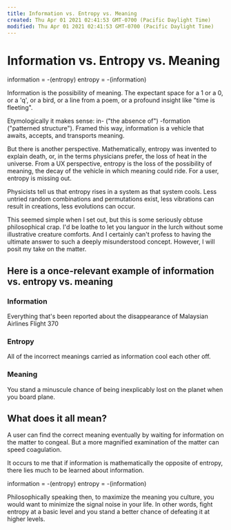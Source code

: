 ```yaml
---
title: Information vs. Entropy vs. Meaning
created: Thu Apr 01 2021 02:41:53 GMT-0700 (Pacific Daylight Time)
modified: Thu Apr 01 2021 02:41:53 GMT-0700 (Pacific Daylight Time)
---
```

# Information vs. Entropy vs. Meaning

information = -(entropy)
entropy = -(information)

Information is the possibility of meaning. The expectant space for a 1 or a 0, or a 'q', or a bird, or a line from a poem, or a profound insight like "time is fleeting".

Etymologically it makes sense: in- ("the absence of") -formation ("patterned structure"). Framed this way, information is a vehicle that awaits, accepts, and transports meaning. 

But there is another perspective. Mathematically, entropy was invented to explain death, or, in the terms physicians prefer, the loss of heat in the universe. From a UX perspective, entropy is the loss of the possibility of meaning, the decay of the vehicle in which meaning could ride. For a user, entropy is missing out.

Physicists tell us that entropy rises in a system as that system cools. Less untried random combinations and permutations exist, less vibrations can result in creations, less evolutions can occur.

This seemed simple when I set out, but this is some seriously obtuse philosophical crap. I'd be loathe to let you languor in the lurch without some illustrative creature comforts. And I certainly can't profess to having the ultimate answer to such a deeply misunderstood concept. However, I will posit my take on the matter.

## Here is a once-relevant example of information vs. entropy vs. meaning

### Information
Everything that's been reported about the disappearance of Malaysian Airlines Flight 370

### Entropy
All of the incorrect meanings carried as information cool each other off.

### Meaning
You stand a minuscule chance of being inexplicably lost on the planet when you board plane.

## What does it all mean?

A user can find the correct meaning eventually by waiting for information on the matter to congeal. But a more magnified examination of the matter can speed coagulation.

It occurs to me that if information is mathematically the opposite of entropy, there lies much to be learned about 
information.

information = -(entropy)
entropy = -(information)

Philosophically speaking then, to maximize the meaning you culture, you would want to minimize the signal noise in your life. In other words, fight entropy at a basic level and you stand a better chance of defeating it at higher levels.